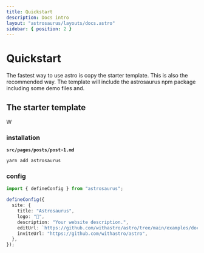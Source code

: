 ```yaml
---
title: Quickstart
description: Docs intro
layout: "astrosaurus/layouts/docs.astro"
sidebar: { position: 2 }
---
```


# Quickstart

The fastest way to use astro is copy the starter template. This is also the recommended way. The template will
include the astrosaurus npm package including some demo files and.

## The starter template

W

### installation

**`src/pages/posts/post-1.md`**

```bash
yarn add astrosaurus
```

### config

```ts config.ts
import { defineConfig } from "astrosaurus";

defineConfig({
  site: {
    title: "Astrosaurus",
    logo: "🦕",
    description: "Your website description.",
    editUrl: `https://github.com/withastro/astro/tree/main/examples/docs`,
    inviteUrl: "https://github.com/withastro/astro",
  },
});
```
